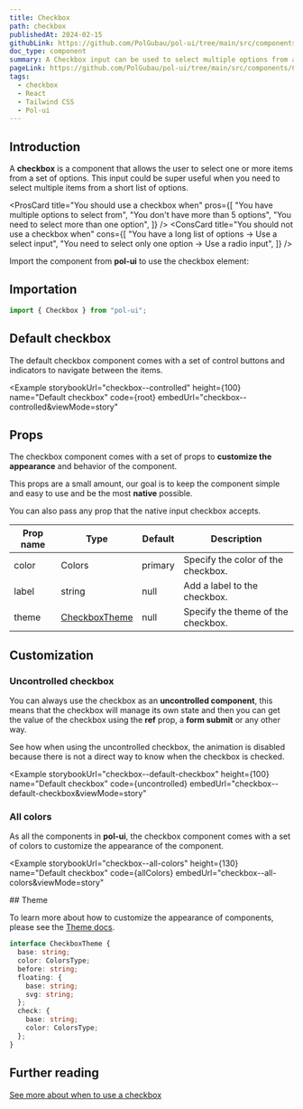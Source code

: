```yaml
---
title: Checkbox
path: checkbox
publishedAt: 2024-02-15
githubLink: https://github.com/PolGubau/pol-ui/tree/main/src/components/Checkbox
doc_type: component
summary: A Checkbox input can be used to select multiple options from a list of options. It is a component that allows the user to select one or more items from a set of options.
pageLink: https://github.com/PolGubau/pol-ui/tree/main/src/components/Checkbox
tags:
  - checkbox
  - React
  - Tailwind CSS
  - Pol-ui
---
```





## Introduction

A **checkbox** is a component that allows the user to select one or more items from a set of options.
This input could be super useful when you need to select multiple items from a short list of options.

<ProsCard
  title="You should use a checkbox when"
  pros={[
    "You have multiple options to select from",
    "You don't have more than 5 options",
    "You need to select more than one option",
  ]}
/>
<ConsCard
  title="You should not use a checkbox when"
  cons={[
    "You have a long list of options -> Use a select input",
    "You need to select only one option -> Use a radio input",
  ]}
/>

Import the component from **pol-ui** to use the checkbox element:

## Importation

```jsx
import { Checkbox } from "pol-ui";
```

## Default checkbox

The default checkbox component comes with a set of control buttons and indicators to navigate between the items.

<Example
  storybookUrl="checkbox--controlled"
  height={100}
  name="Default checkbox"
  code={root}
  embedUrl="checkbox--controlled&viewMode=story"
>
  <RootCode />
</Example>

## Props

The checkbox component comes with a set of props to **customize the appearance** and behavior of the component.

This props are a small amount, our goal is to keep the component simple and easy to use and be the most **native** possible.

You can also pass any prop that the native input checkbox accepts.

| Prop name | Type                    | Default | Description                        |
| --------- | ----------------------- | ------- | ---------------------------------- |
| color     | Colors                  | primary | Specify the color of the checkbox. |
| label     | string                  | null    | Add a label to the checkbox.       |
| theme     | [CheckboxTheme](#theme) | null    | Specify the theme of the checkbox. |

## Customization

### Uncontrolled checkbox

You can always use the checkbox as an **uncontrolled component**, this means that the checkbox will manage its own state and then you can get the value of the checkbox using the **ref** prop, a **form submit** or any other way.

<Callout emoji="⚠️">
  See how when using the uncontrolled checkbox, the animation is disabled
  because there is not a direct way to know when the checkbox is checked.
</Callout>

<Example
  storybookUrl="checkbox--default-checkbox"
  height={100}
  name="Default checkbox"
  code={uncontrolled}
  embedUrl="checkbox--default-checkbox&viewMode=story"
>
  <UncontrolledCode />
</Example>

### All colors

As all the components in **pol-ui**, the checkbox component comes with a set of colors to customize the appearance of the component.

<Example
  storybookUrl="checkbox--all-colors"
  height={130}
  name="Default checkbox"
  code={allColors}
  embedUrl="checkbox--all-colors&viewMode=story"
>
  <AllColorsCode />
</Example>
## Theme

To learn more about how to customize the appearance of components, please see the [Theme docs](/docs/theming).

```ts
interface CheckboxTheme {
  base: string;
  color: ColorsType;
  before: string;
  floating: {
    base: string;
    svg: string;
  };
  check: {
    base: string;
    color: ColorsType;
  };
}
```

## Further reading

[See more about when to use a
checkbox](https://www.nngroup.com/articles/checkboxes-vs-radio-buttons/)
